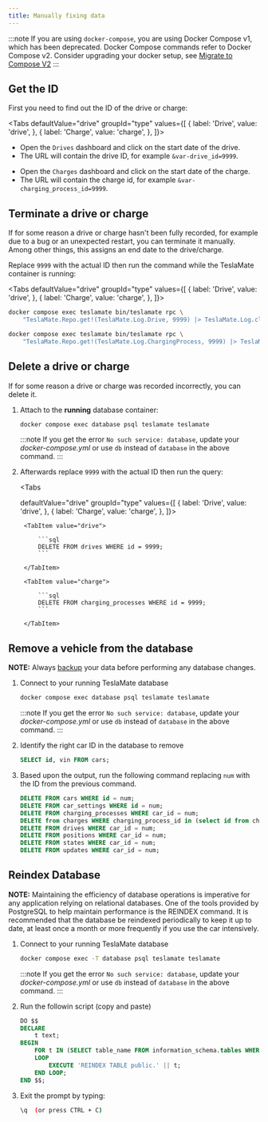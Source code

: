 ```yaml
---
title: Manually fixing data
---
```


:::note
If you are using `docker-compose`, you are using Docker Compose v1, which has been deprecated. Docker Compose commands refer to Docker Compose v2. Consider upgrading your docker setup, see [Migrate to Compose V2](https://docs.docker.com/compose/migrate/)
:::

## Get the ID

First you need to find out the ID of the drive or charge:


<Tabs
defaultValue="drive"
groupId="type"
values={[
    { label: 'Drive', value: 'drive', },
    { label: 'Charge', value: 'charge', },
]}>
<TabItem value="drive">

- Open the `Drives` dashboard and click on the start date of the drive.
- The URL will contain the drive ID, for example `&var-drive_id=9999`.

</TabItem>
<TabItem value="charge">

- Open the `Charges` dashboard and click on the start date of the charge.
- The URL will contain the charge id, for example `&var-charging_process_id=9999`.

</TabItem>
</Tabs>

## Terminate a drive or charge

If for some reason a drive or charge hasn't been fully recorded, for example due to a bug or an unexpected restart, you can terminate it manually. Among other things, this assigns an end date to the drive/charge.

Replace `9999` with the actual ID then run the command while the TeslaMate container is running:

<Tabs
defaultValue="drive"
groupId="type"
values={[
    { label: 'Drive', value: 'drive', },
    { label: 'Charge', value: 'charge', },
]}>
<TabItem value="drive">

```bash
docker compose exec teslamate bin/teslamate rpc \
    "TeslaMate.Repo.get!(TeslaMate.Log.Drive, 9999) |> TeslaMate.Log.close_drive()"
```

</TabItem>
<TabItem value="charge">

```bash
docker compose exec teslamate bin/teslamate rpc \
    "TeslaMate.Repo.get!(TeslaMate.Log.ChargingProcess, 9999) |> TeslaMate.Log.complete_charging_process()"
```

</TabItem>
</Tabs>

## Delete a drive or charge

If for some reason a drive or charge was recorded incorrectly, you can delete it.

1. Attach to the **running** database container:

    ```bash
    docker compose exec database psql teslamate teslamate
    ```

    :::note
    If you get the error `No such service: database`, update your _docker-compose.yml_ or use `db` instead of `database` in the above command.
    :::

2. Afterwards replace `9999` with the actual ID then run the query:

   <Tabs

    defaultValue="drive"
    groupId="type"
    values={[
    { label: 'Drive', value: 'drive', },
    { label: 'Charge', value: 'charge', },
    ]}>

        <TabItem value="drive">

            ```sql
            DELETE FROM drives WHERE id = 9999;
            ```

        </TabItem>

        <TabItem value="charge">

            ```sql
            DELETE FROM charging_processes WHERE id = 9999;
            ```

        </TabItem>

   </Tabs>

## Remove a vehicle from the database

**NOTE:** Always [backup](https://docs.teslamate.org/docs/maintenance/backup_restore "backup") your data before performing any database changes.

1. Connect to your running TeslaMate database

   ```bash
   docker compose exec database psql teslamate teslamate
   ```

   :::note
   If you get the error `No such service: database`, update your _docker-compose.yml_ or use `db` instead of `database` in the above command.
   :::

2. Identify the right car ID in the database to remove

    ```sql
    SELECT id, vin FROM cars;
    ```

3. Based upon the output, run the following command replacing `num` with the ID from the previous command.

    ```sql
    DELETE FROM cars WHERE id = num;
    DELETE FROM car_settings WHERE id = num;
    DELETE FROM charging_processes WHERE car_id = num;
    DELETE from charges WHERE charging_process_id in (select id from charging_processes where car_id    = num);
    DELETE FROM drives WHERE car_id = num;
    DELETE FROM positions WHERE car_id = num;
    DELETE FROM states WHERE car_id = num;
    DELETE FROM updates WHERE car_id = num;
    ```

## Reindex Database

**NOTE:** Maintaining the efficiency of database operations is imperative for any application relying on relational databases. One of the tools provided by PostgreSQL to help maintain performance is the REINDEX command. It is recommended that the database be reindexed periodically to keep it up to date, at least once a month or more frequently if you use the car intensively.

1. Connect to your running TeslaMate database

   ```bash
   docker compose exec -T database psql teslamate teslamate
   ```

   :::note
   If you get the error `No such service: database`, update your _docker-compose.yml_ or use `db` instead of `database` in the above command.
   :::

2. Run the followin script (copy and paste)

    ```sql
    DO $$
    DECLARE
        t text;
    BEGIN
        FOR t IN (SELECT table_name FROM information_schema.tables WHERE table_schema = 'public' AND    table_name IS NOT NULL)
        LOOP
            EXECUTE 'REINDEX TABLE public.' || t;
        END LOOP;
    END $$;
    ```

3. Exit the prompt by typing:

   ```bash
   \q  (or press CTRL + C)
   ```
